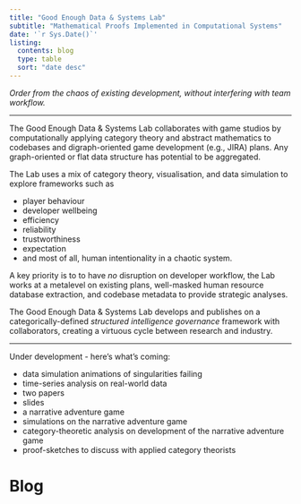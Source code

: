 ```yaml
---
title: "Good Enough Data & Systems Lab"
subtitle: "Mathematical Proofs Implemented in Computational Systems"
date: '`r Sys.Date()`'
listing: 
  contents: blog
  type: table
  sort: "date desc"
---
```


*Order from the chaos of existing development, without interfering with team workflow.*

---

The Good Enough Data & Systems Lab collaborates with game studios by computationally applying category theory and abstract mathematics to codebases and digraph-oriented game development (e.g., JIRA) plans. Any graph-oriented or flat data structure has potential to be aggregated.


The Lab uses a mix of category theory, visualisation, and data simulation to explore frameworks such as  

- player behaviour
- developer wellbeing
- efficiency
- reliability
- trustworthiness
- expectation
- and most of all, human intentionality in a chaotic system.

A key priority is to to have *no* disruption on developer workflow, the Lab works at a metalevel on existing plans, well-masked human resource database extraction, and codebase metadata to provide strategic analyses.

The Good Enough Data & Systems Lab develops and publishes on a categorically-defined *structured intelligence governance* framework with collaborators, creating a virtuous cycle between research and industry. 

---

Under development - here's what's coming:

- data simulation animations of singularities failing
- time-series analysis on real-world data
- two papers
- slides
- a narrative adventure game 
- simulations on the narrative adventure game
- category-theoretic analysis on development of the narrative adventure game
- proof-sketches to discuss with applied category theorists

# Blog

